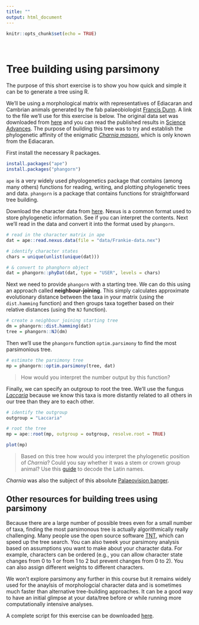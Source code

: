 ```yaml
---
title: ""
output: html_document
---
```


```r
knitr::opts_chunk$set(echo = TRUE)
```

\

# Tree building using parsimony

The purpose of this short exercise is to show you how quick and simple it can be to generate a tree using R. 

We'll be using a morphological matrix with representatives of Ediacaran and Cambrian animals generated by the fab palaeobiologist [Francis Dunn](https://oumnh.ox.ac.uk/people/dr-frankie-dunn).
A link to the file we'll use for this exercise is below.
The original data set was downloaded from [here](https://research-information.bris.ac.uk/en/studentTheses/growth-and-development-in-the-ediacaran-macrobiota) and you can read the published results in [Science Advances](https://www.science.org/doi/abs/10.1126/sciadv.abe0291).
The purpose of building this tree was to try and establish the phylogenetic affinity of the enigmatic [*Charnia masoni*](https://en.wikipedia.org/wiki/Charnia), which is only known from the Ediacaran.

First install the necessary R packages. 


```r
install.packages("ape")
install.packages("phangorn")
```

`ape` is a very widely used phyologenetics package that contains (among many others) functions for reading, writing, and plotting phylogenetic trees and data.
`phangorn` is a package that contains functions for straightforward tree building. 

Download the character data from [here](data/Frankie-data.nex). Nexus is a common format used to store phylogenetic information. See if you can interpret the contents.
Next we'll read in the data and convert it into the format used by `phangorn`.

```r
# read in the character matrix in ape 
dat = ape::read.nexus.data(file = "data/Frankie-data.nex")

# identify character states
chars = unique(unlist(unique(dat)))

# & convert to phanghorn object
dat = phangorn::phyDat(dat, type = "USER", levels = chars)
```

Next we need to provide `phangorn` with a starting tree.
We can do this using an approach called **neighbour-joining**. This simply calculates approximate evolutionary distance between the taxa in your matrix (using the `dist.hamming` function) and then groups taxa together based on their relative distances (using the `NJ` function).

```r
# create a neighbour joining starting tree
dm = phangorn::dist.hamming(dat)
tree = phangorn::NJ(dm)
```

Then we'll use the `phangorn` function `optim.parsimony` to find the most parsimonious tree.

```r
# estimate the parsimony tree
mp = phangorn::optim.parsimony(tree, dat)
```

> How would you interpret the number output by this function?

Finally, we can specify an outgroup to root the tree. 
We'll use the fungus [*Laccaria*](https://en.wikipedia.org/wiki/Laccaria) because we know this taxa is more distantly related to all others in our tree than they are to each other.

```r
# identify the outgroup
outgroup = "Laccaria"

# root the tree
mp = ape::root(mp, outgroup = outgroup, resolve.root = TRUE)

plot(mp)
```

> Based on this tree how would you interpret the phylogenetic position of *Charnia*? Could you say whether it was a stem or crown group animal? Use this [guide](latin_names.html) to decode the Latin names.

*Charnia* was also the subject of this absolute [Palaeovision banger](https://www.youtube.com/watch?v=yeOC5CfSUxE).

## Other resources for building trees using parsimony

Because there are a large number of possible trees even for a small number of taxa, finding the most parsimonous tree is actually algorithmically really challenging. 
Many people use the open source software [TNT](http://www.lillo.org.ar/phylogeny/tnt/), which can speed up the tree search. 
You can also tweek your parsimony analysis based on assumptions you want to make about your character data. 
For example, characters can be ordered (e.g., you can allow character state changes from 0 to 1 or from 1 to 2 but prevent changes from 0 to 2). You can also assign different weights to different characters. 

We won't explore parsimony any further in this course but it remains widely used for the anaylsis of morphologcial character data and is sometimes much faster than alternative tree-building approaches. 
It can be a good way to have an initial glimpse at your data/tree before or while running more computationally intensive analyses.

A complete script for this exercise can be downloaded [here](scripts/parsimony_example.R).

